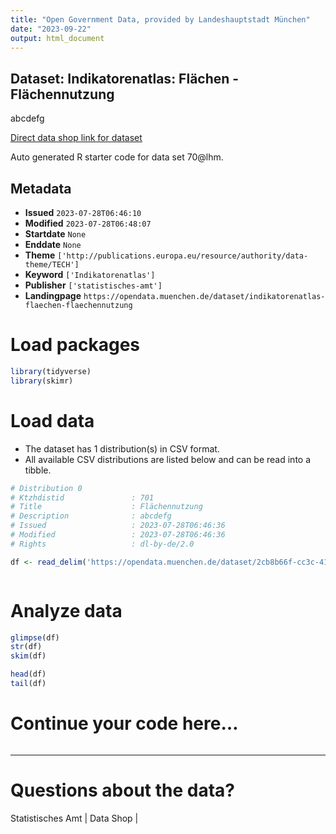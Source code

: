 ```yaml
---
title: "Open Government Data, provided by Landeshauptstadt München"
date: "2023-09-22"
output: html_document
---
```


## Dataset: Indikatorenatlas: Flächen - Flächennutzung

abcdefg

[Direct data shop link for dataset](https://opendata.muenchen.de/dataset/70@lhm)

Auto generated R starter code for data set 70@lhm.

## Metadata

- **Issued** `2023-07-28T06:46:10`
- **Modified** `2023-07-28T06:48:07`
- **Startdate** `None`
- **Enddate** `None`
- **Theme** `['http://publications.europa.eu/resource/authority/data-theme/TECH']`
- **Keyword** `['Indikatorenatlas']`
- **Publisher** `['statistisches-amt']`
- **Landingpage** `https://opendata.muenchen.de/dataset/indikatorenatlas-flaechen-flaechennutzung`


# Load packages

```r

library(tidyverse)
library(skimr)

```

# Load data

-   The dataset has 1 distribution(s) in CSV format.
-   All available CSV distributions are listed below and can be read into a tibble.

```r

# Distribution 0
# Ktzhdistid               : 701
# Title                    : Flächennutzung
# Description              : abcdefg
# Issued                   : 2023-07-28T06:46:36
# Modified                 : 2023-07-28T06:46:36
# Rights                   : dl-by-de/2.0

df <- read_delim('https://opendata.muenchen.de/dataset/2cb8b66f-cc3c-41fa-b15a-5ace4bd997a2/resource/fe73098e-7d65-4b25-9b76-b9c8e99e332d/download/indikat_flaechen_flaechennutzung_240723.csv')



```

# Analyze data

```r

glimpse(df)
str(df)
skim(df)

head(df)
tail(df)

```

# Continue your code here...

```r

```

------------------------------------------------------------------------

# Questions about the data?

Statistisches Amt | Data Shop | 
